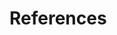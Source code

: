 <!--
The bib chunk below must go last in this document according to how R Markdown renders.  More info is at http://rmarkdown.rstudio.com/authoring_bibliographies_and_citations.html
-->

<!-- \fancyhead[R]{\slshape References} -->
\fancyhead[L]{\slshape References}
\fancyhead[R]{\slshape }

\backmatter



<!-- 
If you'd like to change the name of the bibliography to something else,
delete "References" and replace it.
-->

# References {-}

<!--
To remove the indentation of the first entry.
-->
<!-- \noindent -->

<!--
To create a hanging indent and spacing between entries.  These three lines may need to be removed for styles that don't require the hanging indent.
-->

\setlength{\parindent}{-0.0in}
\setlength{\leftskip}{0.00in}
\setlength{\parskip}{8pt}


<!--
This is just for testing with more citations for the bibliography at the end.  Add other entries into the list here if you'd like them to appear in the bibliography even if they weren't explicitly cited in the document.
-->



